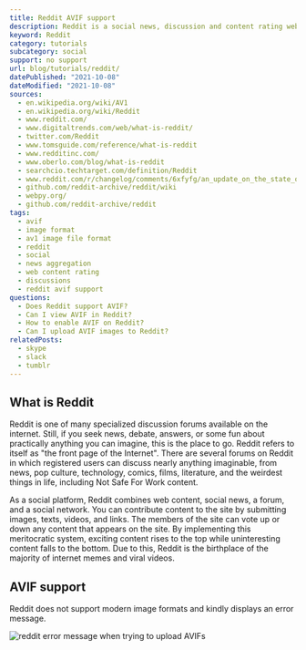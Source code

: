 ```yaml
---
title: Reddit AVIF support
description: Reddit is a social news, discussion and content rating website. Find out if you can post AVIF images on reddit.
keyword: Reddit
category: tutorials
subcategory: social
support: no support
url: blog/tutorials/reddit/
datePublished: "2021-10-08"
dateModified: "2021-10-08"
sources:
  - en.wikipedia.org/wiki/AV1
  - en.wikipedia.org/wiki/Reddit
  - www.reddit.com/
  - www.digitaltrends.com/web/what-is-reddit/
  - twitter.com/Reddit
  - www.tomsguide.com/reference/what-is-reddit
  - www.redditinc.com/
  - www.oberlo.com/blog/what-is-reddit
  - searchcio.techtarget.com/definition/Reddit
  - www.reddit.com/r/changelog/comments/6xfyfg/an_update_on_the_state_of_the_redditreddit_and/
  - github.com/reddit-archive/reddit/wiki
  - webpy.org/
  - github.com/reddit-archive/reddit
tags:
  - avif
  - image format
  - av1 image file format
  - reddit
  - social
  - news aggregation
  - web content rating
  - discussions
  - reddit avif support
questions:
  - Does Reddit support AVIF?
  - Can I view AVIF in Reddit?
  - How to enable AVIF on Reddit?
  - Can I upload AVIF images to Reddit?
relatedPosts:
  - skype
  - slack
  - tumblr
---
```


## What is Reddit

Reddit is one of many specialized discussion forums available on the internet. Still, if you seek news, debate, answers, or some fun about practically anything you can imagine, this is the place to go. Reddit refers to itself as "the front page of the Internet". There are several forums on Reddit in which registered users can discuss nearly anything imaginable, from news, pop culture, technology, comics, films, literature, and the weirdest things in life, including Not Safe For Work content.

As a social platform, Reddit combines web content, social news, a forum, and a social network. You can contribute content to the site by submitting images, texts, videos, and links. The members of the site can vote up or down any content that appears on the site. By implementing this meritocratic system, exciting content rises to the top while uninteresting content falls to the bottom. Due to this, Reddit is the birthplace of the majority of internet memes and viral videos.

## AVIF support

Reddit does not support modern image formats and kindly displays an error message.

<Image src="reddit" alt="reddit error message when trying to upload AVIFs" />
